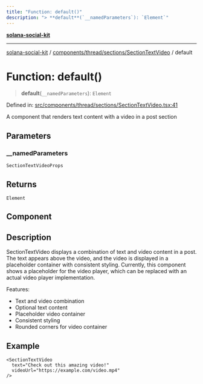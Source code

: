```yaml
---
title: "Function: default()"
description: "> **default**(`__namedParameters`): `Element`"
---
```


[**solana-social-kit**](../../../../../README.mdx)

***

[solana-social-kit](../../../../../README.mdx) / [components/thread/sections/SectionTextVideo](../README.mdx) / default

# Function: default()

> **default**(`__namedParameters`): `Element`

Defined in: [src/components/thread/sections/SectionTextVideo.tsx:41](https://github.com/SendArcade/solana-social-starter/blob/bd4b3556b8f469c27ebb06f4df65b3a36b43ba3b/src/components/thread/sections/SectionTextVideo.tsx#L41)

A component that renders text content with a video in a post section

## Parameters

### \_\_namedParameters

`SectionTextVideoProps`

## Returns

`Element`

## Component

## Description

SectionTextVideo displays a combination of text and video content in a post.
The text appears above the video, and the video is displayed in a placeholder
container with consistent styling. Currently, this component shows a placeholder
for the video player, which can be replaced with an actual video player implementation.

Features:
- Text and video combination
- Optional text content
- Placeholder video container
- Consistent styling
- Rounded corners for video container

## Example

```tsx
<SectionTextVideo
  text="Check out this amazing video!"
  videoUrl="https://example.com/video.mp4"
/>
```
